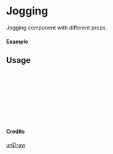 
<Meta of={Jogging} title="unDraw/Jogging" />

# Jogging

Jogging component with different props.

#### Example

<Canvas of={Jogging.Primary} />

## Usage

```ts
import { Jogging } from "yadl-ui";

const Example = () => {
  return (
      <Jogging />
  );
};

export default Example;
```

#### Credits
[unDraw](https://undraw.co/illustrations)
